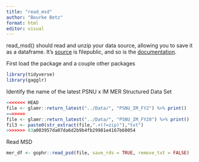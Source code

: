 ```yaml
---
title: "read_msd"
author: "Bourke Betz"
format: html
editor: visual
---
```


read_msd() should read and unzip your data source, allowing you to save it as a dataframe. It's [source](https://github.com/USAID-OHA-SI/gophr) is filepublic, and so is the [documentation](https://usaid-oha-si.github.io/gophr/reference/index.html).

First load the package and a couple other packages

```r
library(tidyverse)
library(gagglr)

```

Identify the name of the latest PSNU x IM MER Structured Data Set

```r
<<<<<<< HEAD
file <- glamr::return_latest("../Data/", "PSNU_IM_FY2") %>% print()
=======
file <- glamr::return_latest("../Data/", "PSNU_IM_FY20") %>% print()
fil3 <- paste0(str_extract(file,".+(?=zip)"),"txt")
>>>>>>> 03a003957da07da6d2b9b4fb29981e4167b60054
```

Read MSD

```r
mer_df <- gophr::read_psd(file, save_rds = TRUE, remove_txt = FALSE)
```
